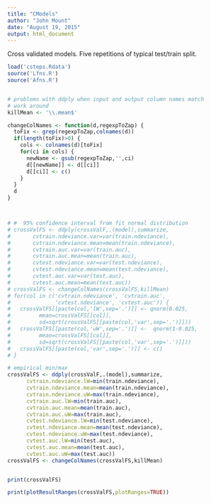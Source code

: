 ```yaml
---
title: "CModels"
author: "John Mount"
date: "August 19, 2015"
output: html_document
---
```


Cross validated models.  Five repetitions of typical test/train split.


```r
load('csteps.Rdata')
source('Lfns.R')
source('Afns.R')


# problems with ddply when input and output column names match
# work around
killMean <- '\\.mean$'

changeColNames <- function(d,regexpToZap) {
  toFix <- grep(regexpToZap,colnames(d))
  if(length(toFix)>0) {
    cols <- colnames(d)[toFix]
    for(ci in cols) {
      newName <- gsub(regexpToZap,'',ci)
      d[[newName]] <- d[[ci]]
      d[[ci]] <- c()
    }
  }
  d
}



# #  95% confidence interval from fit normal distribution
# crossValFS <- ddply(crossValF,.(model),summarize,
#       cvtrain.ndeviance.var=var(train.ndeviance),
#       cvtrain.ndeviance.mean=mean(train.ndeviance),
#       cvtrain.auc.var=var(train.auc),
#       cvtrain.auc.mean=mean(train.auc),
#       cvtest.ndeviance.var=var(test.ndeviance),
#       cvtest.ndeviance.mean=mean(test.ndeviance),
#       cvtest.auc.var=var(test.auc),
#       cvtest.auc.mean=mean(test.auc))
# crossValFS <- changeColNames(crossValFS,killMean)
# for(col in c('cvtrain.ndeviance', 'cvtrain.auc',
#              'cvtest.ndeviance', 'cvtest.auc')) {
#   crossValFS[[paste(col,'lW',sep='.')]] <- qnorm(0.025,
#         mean=crossValFS[[col]],
#         sd=sqrt(crossValFS[[paste(col,'var',sep='.')]]))
#   crossValFS[[paste(col,'uW',sep='.')]] <-  qnorm(1-0.025,
#         mean=crossValFS[[col]],
#         sd=sqrt(crossValFS[[paste(col,'var',sep='.')]]))
#   crossValFS[[paste(col,'var',sep='.')]] <- c()
# }

# empirical min/max
crossValFS <- ddply(crossValF,.(model),summarize,
      cvtrain.ndeviance.lW=min(train.ndeviance),
      cvtrain.ndeviance.mean=mean(train.ndeviance),
      cvtrain.ndeviance.uW=max(train.ndeviance),
      cvtrain.auc.lW=min(train.auc),
      cvtrain.auc.mean=mean(train.auc),
      cvtrain.auc.uW=max(train.auc),
      cvtest.ndeviance.lW=min(test.ndeviance),
      cvtest.ndeviance.mean=mean(test.ndeviance),
      cvtest.ndeviance.uW=max(test.ndeviance),
      cvtest.auc.lW=min(test.auc),
      cvtest.auc.mean=mean(test.auc),
      cvtest.auc.uW=max(test.auc))
crossValFS <- changeColNames(crossValFS,killMean)


print(crossValFS)

print(plotResultRanges(crossValFS,plotRanges=TRUE))
```

